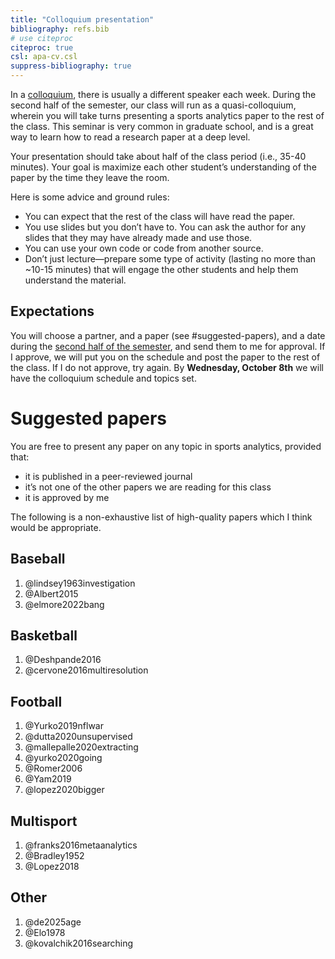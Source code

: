 ```yaml
---
title: "Colloquium presentation"
bibliography: refs.bib
# use citeproc
citeproc: true
csl: apa-cv.csl
suppress-bibliography: true
---
```


In a [colloquium](https://en.wikipedia.org/wiki/Colloquium), there is usually a different speaker each week. 
During the second half of the semester, our class will run as a quasi-colloquium, wherein you will take turns presenting a sports analytics paper to the rest of the class. 
This seminar is very common in graduate school, and is a great way to learn how to read a research paper at a deep level. 

Your presentation should take about half of the class period (i.e., 35-40 minutes). 
Your goal is maximize each other student's understanding of the paper by the time they leave the room. 

Here is some advice and ground rules:

- You can expect that the rest of the class will have read the paper. 
- You use slides but you don't have to. You can ask the author for any slides that they may have already made and use those. 
- You can use your own code or code from another source. 
- Don't just lecture---prepare some type of activity (lasting no more than ~10-15 minutes) that will engage the other students and help them understand the material. 


## Expectations

You will choose a partner, and a paper (see #suggested-papers), and a date during the [second half of the semester](schedule.qmd), and send them to me for approval. 
If I approve, we will put you on the schedule and post the paper to the rest of the class. 
If I do not approve, try again. 
By **Wednesday, October 8th** we will have the colloquium schedule and topics set. 

# Suggested papers

You are free to present any paper on any topic in sports analytics, provided that:

- it is published in a peer-reviewed journal
- it's not one of the other papers we are reading for this class
- it is approved by me

The following is a non-exhaustive list of high-quality papers which I think would be appropriate. 

## Baseball

1. @lindsey1963investigation
1. @Albert2015
1. @elmore2022bang

## Basketball

1. @Deshpande2016
1. @cervone2016multiresolution

## Football

1. @Yurko2019nflwar
1. @dutta2020unsupervised
1. @mallepalle2020extracting
1. @yurko2020going
1. @Romer2006
1. @Yam2019
1. @lopez2020bigger

## Multisport

1. @franks2016metaanalytics
1. @Bradley1952
1. @Lopez2018

## Other

1. @de2025age
1. @Elo1978
1. @kovalchik2016searching
